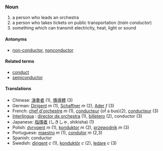 === Noun ===
# a person who leads an orchestra
# a person who takes tickets on public transportation (''train conductor'')
# something which can transmit electricity, heat, light or sound

==== Antonyms ====
*[[non-conductor]], [[nonconductor]]

==== Related terms ====
*[[conduct]]
*[[semiconductor]]

==== Translations ====
*Chinese: [[演奏]][[者]] (1), [[傳導]][[體]] (3)
*German: [[Dirigent]] ''m'' (1), [[Schaffner]] ''m'' (2), [[Ader]] ''f'' (3)
*French: [[chef d'orchestre]] ''m'' (1), [[conducteur]] (of a bus)(2), [[conducteur]] (3)
*[[Interlingua]] : [[director de orchestra]] (1), [[billetero]] (2), conductor (3)
*Japanese: [[指揮者]] (しきしゃ, shikisha) (1)
*Polish: [[dyrygent]] ''m'' (1), [[konduktor]] ''m'' (2), [[przewodnik]] ''m'' (3)
*Portuguese: [[maestro]] ''m'' (1), [[condutor]] ''m'' (2,3)
*Spanish: conductor
*Swedish: [[dirigent]] ''c'' (1), [[konduktör]] ''c'' (2), [[ledare]] ''c'' (3)